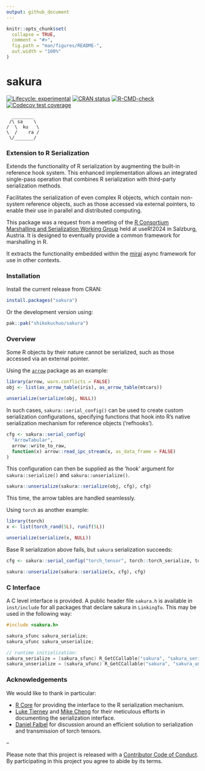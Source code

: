 ```yaml
---
output: github_document
---
```


<!-- README.md is generated from README.Rmd. Please edit that file -->

```r
knitr::opts_chunk$set(
  collapse = TRUE,
  comment = "#>",
  fig.path = "man/figures/README-",
  out.width = "100%"
)
```

# sakura

<!-- badges: start -->
[![Lifecycle: experimental](https://img.shields.io/badge/lifecycle-experimental-orange.svg)](https://lifecycle.r-lib.org/articles/stages.html#experimental)
[![CRAN status](https://www.r-pkg.org/badges/version/sakura)](https://CRAN.R-project.org/package=sakura)
[![R-CMD-check](https://github.com/shikokuchuo/sakura/workflows/R-CMD-check/badge.svg)](https://github.com/shikokuchuo/sakura/actions)
[![Codecov test coverage](https://codecov.io/gh/shikokuchuo/sakura/graph/badge.svg)](https://app.codecov.io/gh/shikokuchuo/sakura)
<!-- badges: end -->

```
  ________  
 /\ sa    \
/  \  ku   \
\  /    ra /
 \/_______/
```

### Extension to R Serialization

Extends the functionality of R serialization by augmenting the built-in reference hook system. This enhanced implementation allows an integrated single-pass operation that combines R serialization with third-party serialization methods.

Facilitates the serialization of even complex R objects, which contain non-system reference objects, such as those accessed via external pointers, to enable their use in parallel and distributed computing.

This package was a request from a meeting of the [R Consortium](https://r-consortium.org/) [Marshalling and Serialization Working Group](https://github.com/RConsortium/marshalling-wg/) held at useR!2024 in Salzburg, Austria. It is designed to eventually provide a common framework for marshalling in R.

It extracts the functionality embedded within the [mirai](https://github.com/r-lib/mirai) async framework for use in other contexts.

### Installation

Install the current release from CRAN:

```r
install.packages("sakura")
```

Or the development version using:

```r
pak::pak("shikokuchuo/sakura")
```

### Overview

Some R objects by their nature cannot be serialized, such as those accessed via an external pointer.

Using the [`arrow`](https://arrow.apache.org/docs/r/) package as an example:

```r
library(arrow, warn.conflicts = FALSE)
obj <- list(as_arrow_table(iris), as_arrow_table(mtcars))

unserialize(serialize(obj, NULL))
```
In such cases, `sakura::serial_config()` can be used to create custom serialization configurations, specifying functions that hook into R's native serialization mechanism for reference objects ('refhooks').

```r
cfg <- sakura::serial_config(
  "ArrowTabular",
  arrow::write_to_raw,
  function(x) arrow::read_ipc_stream(x, as_data_frame = FALSE)
)
```
This configuration can then be supplied as the 'hook' argument for `sakura::serialize()` and `sakura::unserialize()`.
```r
sakura::unserialize(sakura::serialize(obj, cfg), cfg)
```
This time, the arrow tables are handled seamlessly.

Using `torch` as another example:

```r
library(torch)
x <- list(torch_rand(5L), runif(5L))

unserialize(serialize(x, NULL))
```
Base R serialization above fails, but `sakura` serialization succeeds:

```r
cfg <- sakura::serial_config("torch_tensor", torch::torch_serialize, torch::torch_load)

sakura::unserialize(sakura::serialize(x, cfg), cfg)
```

### C Interface

A C level interface is provided. A public header file `sakura.h` is available in `inst/include` for all packages that declare sakura in `LinkingTo`. This may be used in the following way:

```c
#include <sakura.h>

sakura_sfunc sakura_serialize;
sakura_ufunc sakura_unserialize;

// runtime initialization:
sakura_serialize = (sakura_sfunc) R_GetCCallable("sakura", "sakura_serialize");
sakura_unserialize = (sakura_ufunc) R_GetCCallable("sakura", "sakura_unserialize");
```

### Acknowledgements

We would like to thank in particular:

- [R Core](https://www.r-project.org/contributors.html) for providing the interface to the R serialization mechanism.
- [Luke Tierney](https://github.com/ltierney/) and [Mike Cheng](https://github.com/coolbutuseless) for their meticulous efforts in documenting the serialization interface.
- [Daniel Falbel](https://github.com/dfalbel) for discussion around an efficient solution to serialization and transmission of torch tensors.

--

Please note that this project is released with a [Contributor Code of Conduct](https://shikokuchuo.net/sakura/CODE_OF_CONDUCT.html). By participating in this project you agree to abide by its terms.
